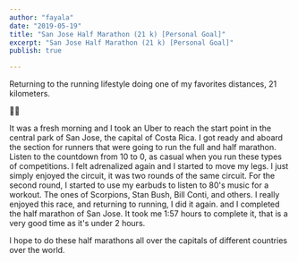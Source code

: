 ```yaml
---
author: "fayala"
date: "2019-05-19"
title: "San Jose Half Marathon (21 k) [Personal Goal]"
excerpt: "San Jose Half Marathon (21 k) [Personal Goal]"
publish: true

---
```


Returning to the running lifestyle doing one of my favorites distances, 21 kilometers.

📝👟

It was a fresh morning and I took an Uber to reach the start point in the central park of 
San Jose, the capital of Costa Rica. I got ready and aboard the section for runners that were going to run the full and half marathon. Listen to the countdown from 10 to 0, as casual when you run these types of competitions.
I felt adrenalized again and I started to move my legs. I just simply enjoyed the circuit, it was two rounds of the same circuit. For the second round, I started to use my earbuds to listen to 80's music for a workout. The ones of Scorpions, Stan Bush, Bill Conti, and others. I really enjoyed this race, and returning to running, I did it again. and I completed the half marathon of San Jose. It took me 1:57 hours to complete it, that is a very good time as it's under 2 hours.

I hope to do these half marathons all over the capitals of different countries over the world.
